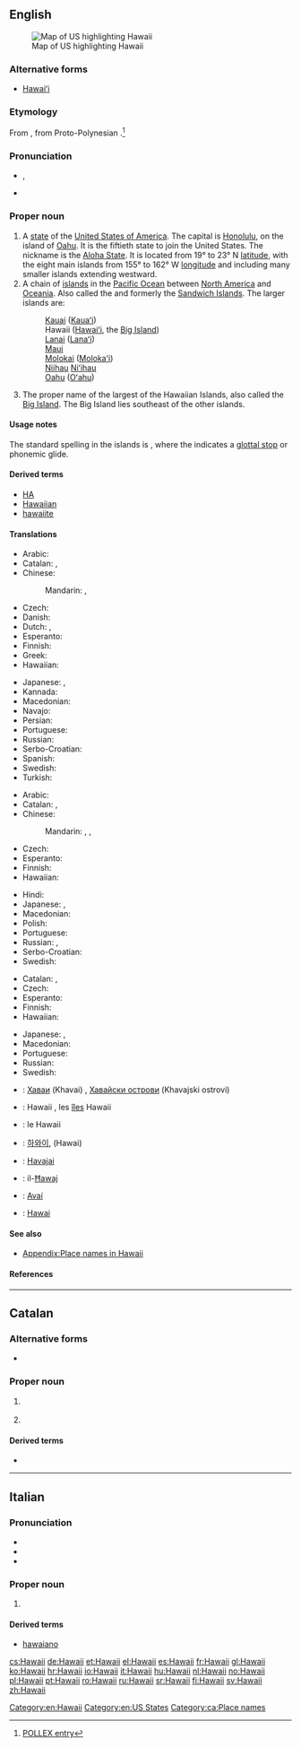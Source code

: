 {{also|Hawaiʻi}}
==English==

{{wikipedia}}
[[Image:Map of USA highlighting Hawaii.png|thumb|right|Map of US highlighting Hawaii]]

===Alternative forms===
* [[Hawaiʻi]]

===Etymology===
From {{etyl|haw|en}} {{term|Hawaiʻi|lang=haw}}, from Proto-Polynesian {{recons|Sawaiki||traditional homeland|lang=poz-pol-pro}}.<ref>[http://pollex.org.nz/entry/sawaiki/ POLLEX entry]</ref>

===Pronunciation===
* {{IPA|/həˈwaɪiː/}}, {{X-SAMPA|/h@"waIi:/}}
* {{audio|en-us-Hawaii.ogg|Audio (US)}}

===Proper noun===
{{en-proper noun}}

# A [[state]] of the [[United States of America]]. The capital is [[Honolulu]], on the island of [[Oahu]]. It is the fiftieth state to join the United States. The nickname is the [[Aloha State]]. It is located from 19° to 23° N [[latitude]], with the eight main islands from 155° to 162° W [[longitude]] and including many smaller islands extending westward.
# A chain of [[island]]s in the [[Pacific Ocean]] between [[North America]] and [[Oceania]]. Also called the {{w|Hawaiian Islands}} and formerly the [[Sandwich Islands]]. The larger islands are:
#: [[Kauai]] ([[Kauaʻi]])
#: Hawaii ([[Hawaiʻi]], the [[Big Island]])
#: [[Lanai]] ([[Lanaʻi]])
#: [[Maui]]
#: [[Molokai]] ([[Molokaʻi]])
#: [[Niihau]] [[Niʻihau]]
#: [[Oahu]] ([[Oʻahu]])
# The proper name of the largest of the Hawaiian Islands, also called the [[Big Island]]. The Big Island lies southeast of the other islands.

====Usage notes====
The standard spelling in the islands is '''{{unicode|Hawaiʻi}}''', where the {{unicode|ʻ}} indicates a [[glottal stop]] or phonemic glide.

====Derived terms====
* [[HA]]
* [[Hawaiian]]
* [[hawaiite]]

====Translations====
{{trans-top|state of the United States}}
* Arabic: {{t-|ar|هاواي|tr=hawaai}}
* Catalan: {{t-|ca|Hawai|m}}, {{t-|ca|Hawaii|m}}
* Chinese:
*: Mandarin: {{t-|cmn|夏威夷|tr=Xiàwēiyí|sc=Hani}}, {{t|cmn|夏威夷州|tr=Xiàwēiyí-zhōu|sc=Hani}}
* Czech: {{t+|cs|Havaj|f}}
* Danish: {{t-|da|Hawaii}}
* Dutch: {{t+|nl|Hawaï}},  {{t+|nl|Hawaii}}
* Esperanto: {{t-|eo|Havajo}}
* Finnish: {{t+|fi|Havaiji}}
* Greek: {{t+|el|Χαβάη|f|tr=Chavái}}
* Hawaiian: {{tø|haw|Hawaiʻi}}
{{trans-mid}}
* Japanese: {{t-|ja|ハワイ州|tr=Hawai-shū}}, {{t-|ja|布哇}}
* Kannada: {{t-|kn|ಹವಾಯಿ|tr=havāyi|sc=Knda}}
* Macedonian: {{t-|mk|Хаваи|n|tr=Havái}}
* Navajo: {{tø|nv|Hawáai hahoodzo}}
* Persian: {{t+|fa|هاوائی|tr=havâi|sc=fa-Arab}}
* Portuguese: {{t+|pt|Havaí|m}}
* Russian: {{t-|ru|Гавайи|p|tr=Gaváji|sc=Cyrl}}
* Serbo-Croatian: {{t-|sh|Havaji}}
* Spanish: {{t+|es|Hawái}}
* Swedish: {{t+|sv|Hawaii|n}}
* Turkish: {{t-|tr|Hawaii}}
{{trans-bottom}}

{{trans-top|chain of islands}}
* Arabic: {{t-|ar|هاواي|tr=hawaai}}
* Catalan: {{t-|ca|illes Hawaii|f|p}}, {{t-|ca|illes Hawai|f|p}}
* Chinese:
*: Mandarin: {{t-|cmn|夏威夷|tr=Xiàwēiyí|sc=Hani}},  {{t|cmn|夏威夷群島|sc=Hani}},  {{t|cmn|夏威夷群岛|tr=Xiàwēiyí-qúndǎo|sc=Hani}}
* Czech: {{t+|cs|Havajské ostrovy|m|p}}
* Esperanto: {{t-|eo|Havajo}}
* Finnish: {{t-|fi|Havaijisaaret|p}}
* Hawaiian: {{tø|haw|Hawaiʻi}}
{{trans-mid}}
* Hindi: {{t-|hi|हवाई|tr=Havai'i|sc=Deva}}
* Japanese: {{t-|ja|ハワイ|alt=ハワイ諸島|tr=Hawai-shotō}}, {{t-|ja|布哇}}
* Macedonian: {{t-|mk|Хаваи|n|tr=Havái}}
* Polish: {{t+|pl|Hawaje|p}}
* Portuguese: {{t+|pt|Havaí|m}}
* Russian: {{t-|ru|Гавайи|p|tr=Gaváji|sc=Cyrl}}, {{t-|ru|Гавайские острова|m|p|tr=Gavájskije ostrová}}
* Serbo-Croatian: {{t-|sh|Havajski otoci}}
* Swedish: {{t-|sv|Hawaiiöarna}}
{{trans-bottom}}

{{trans-top|largest of the Hawaiian Islands}}
* Catalan: {{t-|ca|Hawai|m}}, {{t-|ca|Hawaii|m}}
* Czech: {{t+|cs|Havaj|f}}
* Esperanto: {{t-|eo|Havajo}}
* Finnish: {{t+|fi|Hawaii}}
* Hawaiian: {{tø|haw|Hawaiʻi}}
{{trans-mid}}
* Japanese: {{t-|ja|ハワイ|tr=Hawai-tō|alt=ハワイ島|sc=Jpan}}, {{t-|ja|布哇}}
* Macedonian: {{t-|mk|Хаваи|n|tr=Havái}}
* Portuguese: {{t+|pt|Havaí|m}}
* Russian: {{t-|ru|Гавайи|p|tr=Gaváji|sc=Cyrl}}
* Swedish: {{t+|sv|Hawaii}}
{{trans-bottom}}

{{checktrans-top}}
* {{ttbc|bg}}: [[Хаваи]] (Khavai) {{p}}, [[Хавайски острови]] (Khavajski ostrovi) {{p}}
* {{ttbc|fr}}: Hawaii {{m}}, les [[îles]] Hawaii {{f|p}}
* {{ttbc|it}}: le Hawaii {{f|p}}
* {{ttbc|ko}}: [[하와이]], (Hawai)
{{trans-mid}}
* {{ttbc|lt}}: [[Havajai]]
* {{ttbc|mt}}: il-[[Ħawaj]]
* {{ttbc|pt}}: [[Avaí]] {{m}}
* {{ttbc|es}}: [[Hawai]]
{{trans-bottom}}

====See also====
* [[Appendix:Place names in Hawaii]]

====References====
<references/>

[[Category:en:Hawaii]]
[[Category:en:US States]]

----

==Catalan==

===Alternative forms===
* {{l|ca|Hawai}}

===Proper noun===
{{ca-proper noun|m}}

# {{l|en|Hawaii}} {{gloss|island}}
# {{l|en|Hawaii}} {{gloss|state}}

====Derived terms====
* {{l|ca|illes Hawaii|gloss=Hawaiian Islands}}

[[Category:ca:Place names]]

----

==Italian==

===Pronunciation===
* {{IPA|/a.ˈwai/|/a.ˈvai/|lang=it}}
* {{rhymes|ai|lang=it}}
* {{hyphenation|Ha|waii}}

===Proper noun===
{{head|it|proper noun|g=f|g2=p}}

# {{l|en|Hawaii}}

====Derived terms====
* [[hawaiano]]

[[cs:Hawaii]]
[[de:Hawaii]]
[[et:Hawaii]]
[[el:Hawaii]]
[[es:Hawaii]]
[[fr:Hawaii]]
[[gl:Hawaii]]
[[ko:Hawaii]]
[[hr:Hawaii]]
[[io:Hawaii]]
[[it:Hawaii]]
[[hu:Hawaii]]
[[nl:Hawaii]]
[[no:Hawaii]]
[[pl:Hawaii]]
[[pt:Hawaii]]
[[ro:Hawaii]]
[[ru:Hawaii]]
[[sr:Hawaii]]
[[fi:Hawaii]]
[[sv:Hawaii]]
[[zh:Hawaii]]